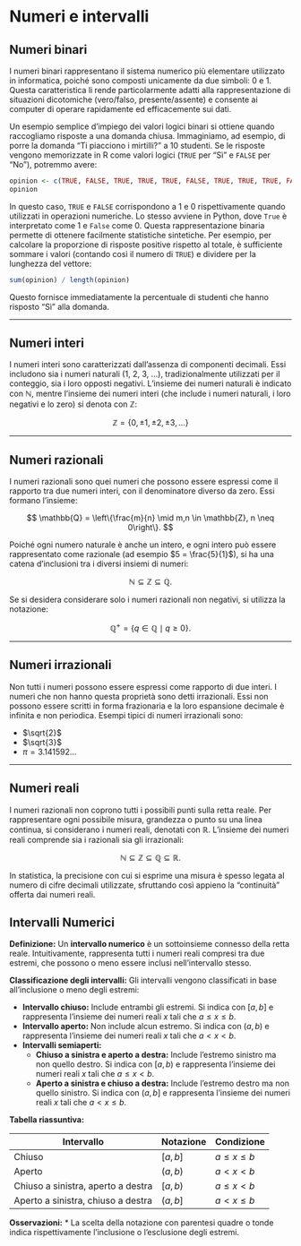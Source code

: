 # Numeri e intervalli {#sec-apx-numbers}

## Numeri binari

I numeri binari rappresentano il sistema numerico più elementare utilizzato in informatica, poiché sono composti unicamente da due simboli: 0 e 1. Questa caratteristica li rende particolarmente adatti alla rappresentazione di situazioni dicotomiche (vero/falso, presente/assente) e consente ai computer di operare rapidamente ed efficacemente sui dati.

Un esempio semplice d’impiego dei valori logici binari si ottiene quando raccogliamo risposte a una domanda chiusa. Immaginiamo, ad esempio, di porre la domanda "Ti piacciono i mirtilli?" a 10 studenti. Se le risposte vengono memorizzate in R come valori logici (`TRUE` per "Sì" e `FALSE` per "No"), potremmo avere:

```r
opinion <- c(TRUE, FALSE, TRUE, TRUE, TRUE, FALSE, TRUE, TRUE, TRUE, FALSE)
opinion
```

In questo caso, `TRUE` e `FALSE` corrispondono a 1 e 0 rispettivamente quando utilizzati in operazioni numeriche. Lo stesso avviene in Python, dove `True` è interpretato come 1 e `False` come 0. Questa rappresentazione binaria permette di ottenere facilmente statistiche sintetiche. Per esempio, per calcolare la proporzione di risposte positive rispetto al totale, è sufficiente sommare i valori (contando così il numero di `TRUE`) e dividere per la lunghezza del vettore:

```r
sum(opinion) / length(opinion)
```

Questo fornisce immediatamente la percentuale di studenti che hanno risposto "Sì" alla domanda.

---

## Numeri interi

I numeri interi sono caratterizzati dall’assenza di componenti decimali. Essi includono sia i numeri naturali (1, 2, 3, ...), tradizionalmente utilizzati per il conteggio, sia i loro opposti negativi. L’insieme dei numeri naturali è indicato con $\mathbb{N}$, mentre l’insieme dei numeri interi (che include i numeri naturali, i loro negativi e lo zero) si denota con $\mathbb{Z}$:

$$
\mathbb{Z} = \{0, \pm 1, \pm 2, \pm 3, \dots\}
$$

---

## Numeri razionali

I numeri razionali sono quei numeri che possono essere espressi come il rapporto tra due numeri interi, con il denominatore diverso da zero. Essi formano l’insieme:

$$
\mathbb{Q} = \left\{\frac{m}{n} \mid m,n \in \mathbb{Z}, n \neq 0\right\}.
$$

Poiché ogni numero naturale è anche un intero, e ogni intero può essere rappresentato come razionale (ad esempio $5 = \frac{5}{1}$), si ha una catena d’inclusioni tra i diversi insiemi di numeri:

$$
\mathbb{N} \subseteq \mathbb{Z} \subseteq \mathbb{Q}.
$$

Se si desidera considerare solo i numeri razionali non negativi, si utilizza la notazione:

$$
\mathbb{Q}^+ = \{q \in \mathbb{Q} \mid q \geq 0\}.
$$

---

## Numeri irrazionali

Non tutti i numeri possono essere espressi come rapporto di due interi. I numeri che non hanno questa proprietà sono detti irrazionali. Essi non possono essere scritti in forma frazionaria e la loro espansione decimale è infinita e non periodica. Esempi tipici di numeri irrazionali sono:

- $\sqrt{2}$
- $\sqrt{3}$
- $\pi = 3.141592...$

---

## Numeri reali

I numeri razionali non coprono tutti i possibili punti sulla retta reale. Per rappresentare ogni possibile misura, grandezza o punto su una linea continua, si considerano i numeri reali, denotati con $\mathbb{R}$. L’insieme dei numeri reali comprende sia i razionali sia gli irrazionali:

$$
\mathbb{N} \subseteq \mathbb{Z} \subseteq \mathbb{Q} \subseteq \mathbb{R}.
$$

In statistica, la precisione con cui si esprime una misura è spesso legata al numero di cifre decimali utilizzate, sfruttando così appieno la “continuità” offerta dai numeri reali.

## Intervalli Numerici

**Definizione:**
Un **intervallo numerico** è un sottoinsieme connesso della retta reale. Intuitivamente, rappresenta tutti i numeri reali compresi tra due estremi, che possono o meno essere inclusi nell'intervallo stesso.

**Classificazione degli intervalli:**
Gli intervalli vengono classificati in base all'inclusione o meno degli estremi:

* **Intervallo chiuso:** Include entrambi gli estremi. Si indica con $[a, b]$ e rappresenta l'insieme dei numeri reali $x$ tali che $a \leq x \leq b$.
* **Intervallo aperto:** Non include alcun estremo. Si indica con $(a, b)$ e rappresenta l'insieme dei numeri reali $x$ tali che $a < x < b$.
* **Intervalli semiaperti:**
  * **Chiuso a sinistra e aperto a destra:** Include l'estremo sinistro ma non quello destro. Si indica con $[a, b)$ e rappresenta l'insieme dei numeri reali $x$ tali che $a \leq x < b$.
  * **Aperto a sinistra e chiuso a destra:** Include l'estremo destro ma non quello sinistro. Si indica con $(a, b]$ e rappresenta l'insieme dei numeri reali $x$ tali che $a < x \leq b$.

**Tabella riassuntiva:**

| Intervallo | Notazione | Condizione |
|---|---|---|
| Chiuso | $[a, b]$ | $a \leq x \leq b$ |
| Aperto | $(a, b)$ | $a < x < b$ |
| Chiuso a sinistra, aperto a destra | $[a, b)$ | $a \leq x < b$ |
| Aperto a sinistra, chiuso a destra | $(a, b]$ | $a < x \leq b$ |

**Osservazioni:**
* La scelta della notazione con parentesi quadre o tonde indica rispettivamente l'inclusione o l'esclusione degli estremi.

